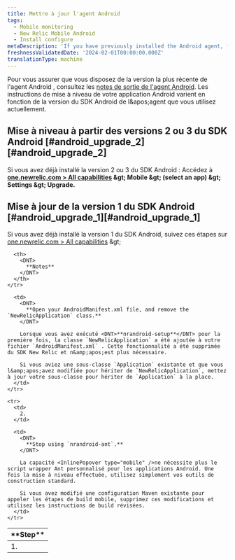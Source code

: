 ```yaml
---
title: Mettre à jour l'agent Android
tags:
  - Mobile monitoring
  - New Relic Mobile Android
  - Install configure
metaDescription: 'If you have previously installed the Android agent, follow these steps before upgrading to the latest version.'
freshnessValidatedDate: '2024-02-01T00:00:00.000Z'
translationType: machine
---
```


Pour vous assurer que vous disposez de la version la plus récente de l&apos;agent Android , consultez les [notes de sortie de l&apos;agent Android](/docs/release-notes/mobile-release-notes/android-release-notes). Les instructions de mise à niveau de votre application Android varient en fonction de la version du SDK Android de l&amp;apos;agent que vous utilisez actuellement.

## Mise à niveau à partir des versions 2 ou 3 du SDK Android [#android\_upgrade\_2][#android_upgrade_2]

Si vous avez déjà installé la version 2 ou 3 du SDK Android : Accédez à <DNT>**[one.newrelic.com &gt; All capabilities](https://one.newrelic.com/all-capabilities) &amp;gt; Mobile &amp;gt; (select an app) &amp;gt; Settings &amp;gt; Upgrade.**</DNT>

## Mise à jour de la version 1 du SDK Android [#android\_upgrade\_1][#android_upgrade_1]

Si vous avez déjà installé la version 1 du SDK Android, suivez ces étapes sur [one.newrelic.com &gt; All capabilities](https://one.newrelic.com/all-capabilities) &amp;gt;

<table>
  <thead>
    <tr>
      <th width={75}>
        <DNT>
          **Step**
        </DNT>
      </th>

      <th>
        <DNT>
          **Notes**
        </DNT>
      </th>
    </tr>
  </thead>

  <tbody>
    <tr>
      <td>
        1.
      </td>

      <td>
        <DNT>
          **Open your AndroidManifest.xml file, and remove the `NewRelicApplication` class.**
        </DNT>

        Lorsque vous avez exécuté <DNT>**nrandroid-setup**</DNT> pour la première fois, la classe `NewRelicApplication` a été ajoutée à votre fichier `AndroidManifest.xml` . Cette fonctionnalité a été supprimée du SDK New Relic et n&amp;apos;est plus nécessaire.

        Si vous aviez une sous-classe `Application` existante et que vous l&amp;apos;avez modifiée pour hériter de `NewRelicApplication`, mettez à jour votre sous-classe pour hériter de `Application` à la place.
      </td>
    </tr>

    <tr>
      <td>
        2.
      </td>

      <td>
        <DNT>
          **Stop using `nrandroid-ant`.**
        </DNT>

        La capacité <InlinePopover type="mobile" />ne nécessite plus le script wrapper Ant personnalisé pour les applications Android. Une fois la mise à niveau effectuée, utilisez simplement vos outils de construction standard.

        Si vous avez modifié une configuration Maven existante pour appeler les étapes de build mobile, supprimez ces modifications et utilisez les instructions de build révisées.
      </td>
    </tr>
  </tbody>
</table>